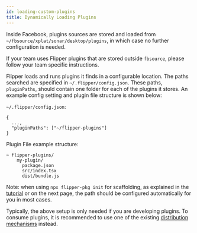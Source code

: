 ```yaml
---
id: loading-custom-plugins
title: Dynamically Loading Plugins
---
```


<FbInternalOnly>

<div class="warning">

Inside Facebook, plugins sources are stored and loaded from `~/fbsource/xplat/sonar/desktop/plugins`,
in which case no further configuration is needed.

If your team uses Flipper plugins that are stored outside `fbsource`, please follow your team specific instructions.

</div>

</FbInternalOnly>

Flipper loads and runs plugins it finds in a configurable location. The paths searched are specified in `~/.flipper/config.json`. These paths, `pluginPaths`, should contain one folder for each of the plugins it stores. An example config setting and plugin file structure is shown below:

`~/.flipper/config.json`:
```
{
  ...,
  "pluginPaths": ["~/flipper-plugins"]
}
```
Plugin File example structure:
```
~ flipper-plugins/
    my-plugin/
      package.json
      src/index.tsx
      dist/bundle.js
```

<OssOnly>

Note: when using `npx flipper-pkg init` for scaffolding, as explained in the [tutorial](../tutorial/intro.mdx) or on the next page, the path should be configured automatically for you in most cases.

</OssOnly>

Typically, the above setup is only needed if you are developing plugins. 
To consume plugins, it is recommended to use one of the existing [distribution mechanisms](plugin-distribution.mdx) instead.
